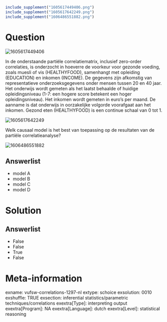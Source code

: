 ```{r, echo = FALSE, results = "hide"}
include_supplement("1605617449406.png")
include_supplement("1605617642249.png")
include_supplement("1606486551882.png")
```

Question
========
<img src="1605617449406.png" class="fr-fic fr-dii tvcss_2"
alt="1605617449406" />  
  
In de onderstaande partiële correlatiematrix, inclusief zero-order
correlaties, is onderzocht in hoeverre de voorkeur voor gezonde voeding,
zoals muesli of vis (HEALTHYFOOD), samenhangt met opleiding (EDUCATION)
en inkomen (INCOME). De gegevens zijn afkomstig van representatieve
onderzoeksgegevens onder mensen tussen 20 en 40 jaar. Het onderwijs
wordt gemeten als het laatst behaalde of huidige opleidingsniveau (1-7:
een hogere score betekent een hoger opleidingsniveau). Het inkomen wordt
gemeten in euro's per maand. De aanname is dat onderwijs in oorzakelijke
volgorde voorafgaat aan het inkomen. Gezond eten (HEALTHYFOOD) is een
continue schaal van 0 tot 1.  
  
  
<img src="1605617642249.png" class="fr-fic fr-dii tvcss_3"
alt="1605617642249" />  
  
Welk causaal model is het best van toepassing op de resultaten van de
partiële correlatieanalyse?  
  
<img src="1606486551882.png" class="fr-fic fr-dii tvcss_4"
alt="1606486551882" />

Answerlist
----------
* model A
* model B
* model C
* model D

Solution
========










Answerlist
----------
* False
* False
* True
* False

Meta-information
================
exname: vufsw-correlations-1297-nl
extype: schoice
exsolution: 0010
exshuffle: TRUE
exsection: inferential statistics/parametric techniques/correlations
exextra[Type]: interpreting output
exextra[Program]: NA
exextra[Language]: dutch
exextra[Level]: statistical reasoning

